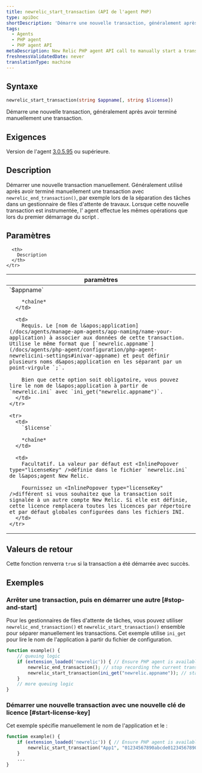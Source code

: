 ```yaml
---
title: newrelic_start_transaction (API de l'agent PHP)
type: apiDoc
shortDescription: 'Démarre une nouvelle transaction, généralement après avoir terminé manuellement une transaction.'
tags:
  - Agents
  - PHP agent
  - PHP agent API
metaDescription: New Relic PHP agent API call to manually start a transaction. Useful for job queue processing.
freshnessValidatedDate: never
translationType: machine
---
```


## Syntaxe

```php
newrelic_start_transaction(string $appname[, string $license])
```

Démarre une nouvelle transaction, généralement après avoir terminé manuellement une transaction.

## Exigences

Version de l&apos;agent [3.0.5.95](/docs/release-notes/agent-release-notes/php-release-notes/php-agent) ou supérieure.

## Description

Démarrer une nouvelle transaction manuellement. Généralement utilisé après avoir terminé manuellement une transaction avec `newrelic_end_transaction()`, par exemple lors de la séparation des tâches dans un gestionnaire de files d&apos;attente de travaux. Lorsque cette nouvelle transaction est instrumentée, l&apos; agent effectue les mêmes opérations que lors du premier démarrage du script .

## Paramètres

<table>
  <thead>
    <tr>
      <th width="25%">
        paramètres
      </th>

      <th>
        Description
      </th>
    </tr>
  </thead>

  <tbody>
    <tr>
      <td>
        `$appname`

        *chaîne*
      </td>

      <td>
        Requis. Le [nom de l&apos;application](/docs/agents/manage-apm-agents/app-naming/name-your-application) à associer aux données de cette transaction. Utilise le même format que [`newrelic.appname`](/docs/agents/php-agent/configuration/php-agent-newrelicini-settings#inivar-appname) et peut définir plusieurs noms d&apos;application en les séparant par un point-virgule `;`.

        Bien que cette option soit obligatoire, vous pouvez lire le nom de l&apos;application à partir de `newrelic.ini` avec `ini_get("newrelic.appname")`.
      </td>
    </tr>

    <tr>
      <td>
        `$license`

        *chaîne*
      </td>

      <td>
        Facultatif. La valeur par défaut est <InlinePopover type="licenseKey" />définie dans le fichier `newrelic.ini` de l&apos;agent New Relic.

        Fournissez un <InlinePopover type="licenseKey" />différent si vous souhaitez que la transaction soit signalée à un autre compte New Relic. Si elle est définie, cette licence remplacera toutes les licences par répertoire et par défaut globales configurées dans les fichiers INI.
      </td>
    </tr>
  </tbody>
</table>

## Valeurs de retour

Cette fonction renverra `true` si la transaction a été démarrée avec succès.

## Exemples

### Arrêter une transaction, puis en démarrer une autre [#stop-and-start]

Pour les gestionnaires de files d&apos;attente de tâches, vous pouvez utiliser `newrelic_end_transaction()` et `newrelic_start_transaction()` ensemble pour séparer manuellement les transactions. Cet exemple utilise `ini_get` pour lire le nom de l&apos;application à partir du fichier de configuration.

```php
function example() {
    // queuing logic
    if (extension_loaded('newrelic')) { // Ensure PHP agent is available
        newrelic_end_transaction(); // stop recording the current transaction
        newrelic_start_transaction(ini_get("newrelic.appname")); // start recording a new transaction
    }
    // more queuing logic
}
```

### Démarrer une nouvelle transaction avec une nouvelle clé de licence [#start-license-key]

Cet exemple spécifie manuellement le nom de l&apos;application et le <InlinePopover type="licenseKey" />:

```php
function example() {
    if (extension_loaded('newrelic')) { // Ensure PHP agent is available
        newrelic_start_transaction("App1", "01234567890abcde01234567890abcde01234567890");
    }
    ...
}
```